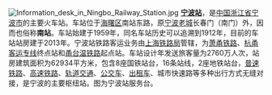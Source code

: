 [[File:Information_desk_in_Ningbo_Railway_Station.jpg|left]]
'''[[宁波站|宁波站]]'''，是[[中国|中国]][[浙江省|浙江省]][[宁波市|宁波市]]的主要火车站。车站位于[[海曙区|海曙区]]南站东路，原[[宁波老城|宁波老城]]长春门（南门）外，因而也俗称'''南站'''。车站始建于1959年，同名车站历史可以追溯到1912年，目前的车站站房建于2013年。宁波站铁路客运业务由[[上海铁路局|上海铁路局]]管辖，为[[萧甬铁路|萧甬铁路]]、[[杭甬客运专线|杭甬客运专线]]终点站和[[甬台温铁路|甬台温铁路]]起点站。车站设计年发送旅客量为2760万人次，站房建筑面积为62934平方米，包含8座国铁站台，16条站线，2座地铁站台，[[中国铁路|普速铁路]]、[[中国高速铁路|高速铁路]]、[[宁波轨道交通|轨道交通]]、[[公交车|公交车]]、[[出租车|出租车]]、城市快速路等多种出行方式无缝对接，是宁波的主要枢纽站。图为宁波站服务台。